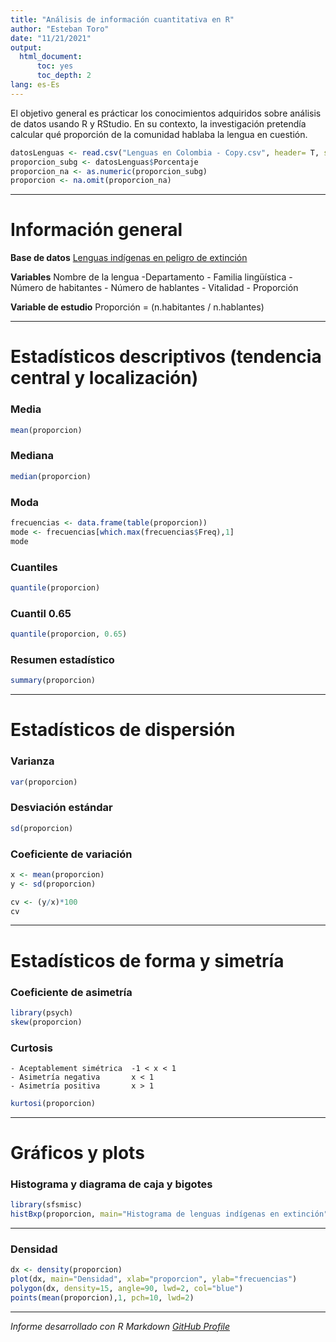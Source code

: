 ```yaml
---
title: "Análisis de información cuantitativa en R"
author: "Esteban Toro"
date: "11/21/2021"
output:
  html_document:
      toc: yes
      toc_depth: 2
lang: es-Es
---
```

El objetivo general es prácticar los conocimientos adquiridos sobre análisis de datos usando R y RStudio. En su contexto, la investigación pretendía calcular qué proporción de la comunidad hablaba la lengua en cuestión.

```r
datosLenguas <- read.csv("Lenguas en Colombia - Copy.csv", header= T, sep=",")
proporcion_subg <- datosLenguas$Porcentaje
proporcion_na <- as.numeric(proporcion_subg)
proporcion <- na.omit(proporcion_na)
```

---

# Información general

**Base de datos** [Lenguas indígenas en peligro de extinción](https://www.datos.gov.co/Cultura/LENGUAS-NATIVAS-COLOMBIANAS-EN-PELIGRO-DE-EXTINCI-/2fnk-2vx7)

**Variables** Nombre de la lengua -Departamento - Familia lingüística - Número de habitantes - Número de hablantes - Vitalidad - Proporción

**Variable de estudio** Proporción = (n.habitantes / n.hablantes)

---

# Estadísticos descriptivos (tendencia central y localización)

### Media
```r
mean(proporcion)
```

### Mediana
```r
median(proporcion)
```

### Moda
```r
frecuencias <- data.frame(table(proporcion))
mode <- frecuencias[which.max(frecuencias$Freq),1]
mode
```

### Cuantiles
```r
quantile(proporcion)
```

### Cuantil 0.65
```r
quantile(proporcion, 0.65)
```

### Resumen estadístico
```r
summary(proporcion)
```


---

# Estadísticos de dispersión

### Varianza
```r
var(proporcion)
```

### Desviación estándar
```r
sd(proporcion)
```

### Coeficiente de variación
```r
x <- mean(proporcion)
y <- sd(proporcion)

cv <- (y/x)*100
cv
```

---

# Estadísticos de forma y simetría

### Coeficiente de asimetría
```r
library(psych)
skew(proporcion)
```

### Curtosis
```
- Aceptablement simétrica  -1 < x < 1  
- Asimetría negativa       x < 1      
- Asimetría positiva       x > 1   
```
```r
kurtosi(proporcion)
```

---

# Gráficos y plots

### Histograma y diagrama de caja y bigotes

```r
library(sfsmisc)
histBxp(proporcion, main="Histograma de lenguas indígenas en extinción", col="orange", boxcol="lightcoral", medcol="indianred4", xlab="Habitantes que hablan la lengua", ylab="Frecuencias")
```

---

### Densidad

```r
dx <- density(proporcion)
plot(dx, main="Densidad", xlab="proporcion", ylab="frecuencias")
polygon(dx, density=15, angle=90, lwd=2, col="blue")
points(mean(proporcion),1, pch=10, lwd=2)
```

---

*Informe desarrollado con R Markdown*
*[GitHub Profile](https://github.com/softEsteban)*







